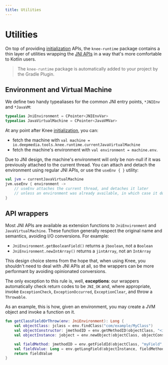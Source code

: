 ```yaml
---
title: Utilities
---
```


# Utilities

On top of providing [initialization](initialize) APIs, the `knee-runtime` package contains a thin layer of utilities
wrapping the [JNI APIs](https://docs.oracle.com/javase/8/docs/technotes/guides/jni/spec/functions.html) in a way
that's more comfortable to Kotlin users.

> The `knee-runtime` package is automatically added to your project by the Gradle Plugin.

## Environment and Virtual Machine

We define two handy typealiases for the common JNI entry points, `*JNIEnv` and `*JavaVM`:

```kotlin
typealias JniEnvironment = CPointer<JNIEnvVar>
typealias JavaVirtualMachine = CPointer<JavaVMVar>
```

At any point after Knee [initialization](initialize), you can:

- fetch the machine with `val machine = io.deepmedia.tools.knee.runtime.currentJavaVirtualMachine`
- fetch the machine's environment with `val environment = machine.env`.

Due to JNI design, the machine's environment will only be non-null if it was previously attached to the current thread.
You can attach and detach the environment using regular JNI APIs, or use the `useEnv { }` utility:

```kotlin
val jvm = currentJavaVirtualMachine
jvm.useEnv { environment ->
    // useEnv attaches the current thread, and detaches it later
    // unless an environment was already available, in which case it does no attach/detach
}
```

## API wrappers

Most JNI APIs are available as extension functions to `JniEnvironment` and `JavaVirtualMachine`.
These function generally respect the original name and semantics, avoiding I/O conversions. For example:

- `JniEnvironment.getBooleanField()` returns a `jboolean`, not a `Boolean`
- `JniEnvironment.newIntArray()` returns a `jintArray`, not an `IntArray`

This design choice stems from the hope that, when using Knee, you shouldn't need to deal with JNI APIs at all,
so the wrappers can be more performant by avoiding opinionated conversions.

The only exception to this rule is, well, **exceptions**: our wrappers automatically check return codes to be `JNI_OK`
and, where appropriate, invoke `ExceptionCheck`, `ExceptionOccurred`, `ExceptionClear`, and throw a `Throwable`.

As an example, this is how, given an environment, you may create a JVM object and invoke a function on it.

```kotlin
fun getClassFieldOrThrow(env: JniEnvironment): Long {
    val objectClass: jclass = env.findClass("com/example/MyClass")
    val objectConstructor: jmethodID = env.getMethodID(objectClass, "<init>", "()V")
    val objectInstance: jobject = env.newObject(objectClass, objectConstructor)

    val fieldMethod: jmethodID = env.getFieldId(objectClass, "myField", "J")
    val fieldValue: Long = env.getLongField(objectInstance, fieldMethod)
    return fieldValue
}
```